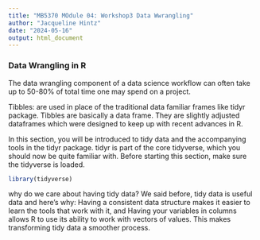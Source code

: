 ```yaml
---
title: "MB5370 MOdule 04: Workshop3 Data Wwrangling"
author: "Jacqueline Hintz"
date: "2024-05-16"
output: html_document
---
```


### Data Wrangling in R

The data wrangling component of a data science workflow can often take up to 50-80% of total time one may spend on a project. 

Tibbles: are used in place of the traditional data familiar frames like tidyr package. Tibbles are basically a data frame. They are slightly adjusted dataframes which were designed to keep up with recent advances in R.

In this section, you will be introduced to tidy data and the accompanying tools in the tidyr package. tidyr is part of the core tidyverse, which you should now be quite familiar with. Before starting this section, make sure the tidyverse is loaded.

```r
library(tidyverse)
```

why do we care about having tidy data? We said before, tidy data is useful data and here’s why: 
Having a consistent data structure makes it easier to learn the tools that work with it, and 
Having your variables in columns allows R to use its ability to work with vectors of values. This makes transforming tidy data a smoother process.

